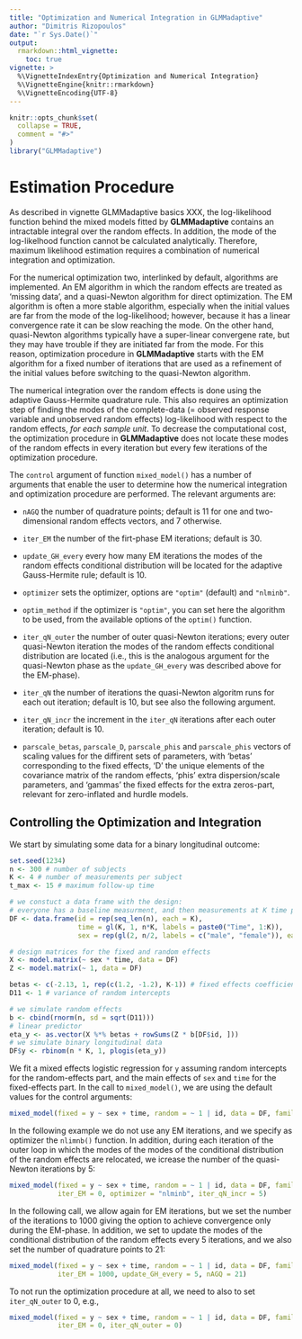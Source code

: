 ```yaml
---
title: "Optimization and Numerical Integration in GLMMadaptive"
author: "Dimitris Rizopoulos"
date: "`r Sys.Date()`"
output:
  rmarkdown::html_vignette:
    toc: true
vignette: >
  %\VignetteIndexEntry{Optimization and Numerical Integration}
  %\VignetteEngine{knitr::rmarkdown}
  %\VignetteEncoding{UTF-8}
---
```


```r
knitr::opts_chunk$set(
  collapse = TRUE,
  comment = "#>"
)
library("GLMMadaptive")
```

# Estimation Procedure
As described in vignette GLMMadaptive basics XXX, the log-likelihood function behind the mixed models fitted by **GLMMadaptive** contains an intractable integral over the random effects. In addition, the mode of the log-likelhood function cannot be calculated analytically. Therefore, maximum likelihood estimation requires a combination of numerical integration and optimization.

For the numerical optimization two, interlinked by default, algorithms are implemented. An EM algorithm in which the random effects are treated as 'missing data', and a quasi-Newton algorithm for direct optimization. The EM algorithm is often a more stable algorithm, especially when the initial values are far from the mode of the log-likelihood; however, because it has a linear convergence rate it can be slow reaching the mode. On the other hand, quasi-Newton algorithms typically have a super-linear convergene rate, but they may have trouble if they are initiated far from the mode. For this reason, optimization procedure in **GLMMadaptive** starts with the EM algorithm for a fixed number of iterations that are used as a refinement of the initial values before switching to the quasi-Newton algorithm. 

The numerical integration over the random effects is done using the adaptive Gauss-Hermite quadrature rule. This also requires an optimization step of finding the modes of the complete-data (= observed response variable and unobserved random effects) log-likelihood with respect to the random effects, *for each sample unit*. To decrease the computational cost, the optimization procedure in **GLMMadaptive** does not locate these modes of the random effects in every iteration but every few iterations of the optimization procedure. 

The `control` argument of function `mixed_model()` has a number of arguments that enable the user to determine how the numerical integration and optimization procedure are performed. The relevant arguments are:

- `nAGQ` the number of quadrature points; default is 11 for one and two-dimensional random effects vectors, and 7 otherwise.

- `iter_EM` the number of the firt-phase EM iterations; default is 30.

- `update_GH_every` every how many EM iterations the modes of the random effects conditional distribution will be located for the adaptive Gauss-Hermite rule; default is 10.

- `optimizer` sets the optimizer, options are `"optim"` (default) and `"nlminb"`.

- `optim_method` if the optimizer is `"optim"`, you can set here the algorithm to be used, from the available options of the `optim()` function.

- `iter_qN_outer` the number of outer quasi-Newton iterations; every outer quasi-Newton iteration the modes of the random effects conditional distribution are located (i.e., this is the analogous argument for the quasi-Newton phase as the `update_GH_every` was described above for the EM-phase).

- `iter_qN` the number of iterations the quasi-Newton algoritm runs for each out iteration; default is 10, but see also the following argument.

- `iter_qN_incr` the increment in the `iter_qN` iterations after each outer iteration; default is 10.

- `parscale_betas`, `parscale_D`, `parscale_phis` and `parscale_phis` vectors of scaling values for the diffirent sets of parameters, with 'betas' corresponding to the fixed effects, 'D' the unique elements of the covariance matrix of the random effects, 'phis' extra dispersion/scale parameters, and 'gammas' the fixed effects for the extra zeros-part, relevant for zero-inflated and hurdle models.


## Controlling the Optimization and Integration
We start by simulating some data for a binary longitudinal outcome:
```r
set.seed(1234)
n <- 300 # number of subjects
K <- 4 # number of measurements per subject
t_max <- 15 # maximum follow-up time

# we constuct a data frame with the design: 
# everyone has a baseline measurment, and then measurements at K time points
DF <- data.frame(id = rep(seq_len(n), each = K),
                 time = gl(K, 1, n*K, labels = paste0("Time", 1:K)),
                 sex = rep(gl(2, n/2, labels = c("male", "female")), each = K))

# design matrices for the fixed and random effects
X <- model.matrix(~ sex * time, data = DF)
Z <- model.matrix(~ 1, data = DF)

betas <- c(-2.13, 1, rep(c(1.2, -1.2), K-1)) # fixed effects coefficients
D11 <- 1 # variance of random intercepts

# we simulate random effects
b <- cbind(rnorm(n, sd = sqrt(D11)))
# linear predictor
eta_y <- as.vector(X %*% betas + rowSums(Z * b[DF$id, ]))
# we simulate binary longitudinal data
DF$y <- rbinom(n * K, 1, plogis(eta_y))
```

We fit a mixed effects logistic regression for `y` assuming random intercepts for the random-effects part, and the main effects of `sex` and `time` for the fixed-effects part. In the call to `mixed_model()`, we are using the default values for the control arguments:
```r
mixed_model(fixed = y ~ sex + time, random = ~ 1 | id, data = DF, family = binomial())
```

In the following example we do not use any EM iterations, and we specify as optimizer the `nlimnb()` function. In addition, during each iteration of the outer loop in which the modes of the modes of the conditional distribution of the random effects are relocated, we icrease the number of the quasi-Newton iterations by 5:
```r
mixed_model(fixed = y ~ sex + time, random = ~ 1 | id, data = DF, family = binomial(), 
            iter_EM = 0, optimizer = "nlminb", iter_qN_incr = 5)
```

In the following call, we allow again for EM iterations, but we set the number of the iterations to 1000 giving the option to achieve convergence only during the EM-phase. In addition, we set to update the modes of the conditional distribution of the random effects every 5 iterations, and we also set the number of quadrature points to 21:
```r
mixed_model(fixed = y ~ sex + time, random = ~ 1 | id, data = DF, family = binomial(), 
            iter_EM = 1000, update_GH_every = 5, nAGQ = 21)
```

To not run the optimization procedure at all, we need to also to set `iter_qN_outer` to 0, e.g.,
```r
mixed_model(fixed = y ~ sex + time, random = ~ 1 | id, data = DF, family = binomial(), 
            iter_EM = 0, iter_qN_outer = 0)
```



